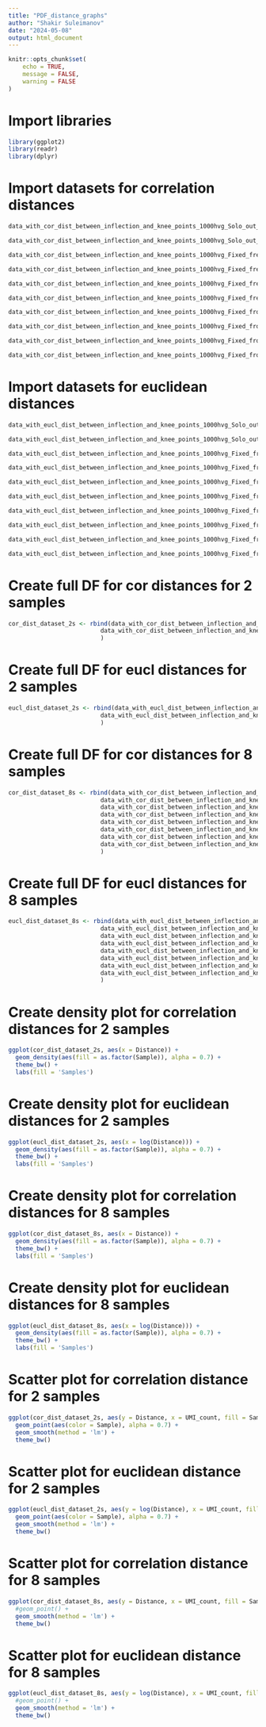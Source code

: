 ```yaml
---
title: "PDF_distance_graphs"
author: "Shakir Suleimanov"
date: "2024-05-08"
output: html_document
---
```


```r
knitr::opts_chunk$set(
	echo = TRUE,
	message = FALSE,
	warning = FALSE
)
```


# Import libraries
```r
library(ggplot2)
library(readr)
library(dplyr)
```


# Import datasets for correlation distances
```r
data_with_cor_dist_between_inflection_and_knee_points_1000hvg_Solo_out_1 <- read_csv("../distances/1000hvg/data_with_cor_dist_between_inflection_and_knee_points_1000hvg_Solo.out_1.csv")[2:5]

data_with_cor_dist_between_inflection_and_knee_points_1000hvg_Solo_out_2 <- read_csv("../distances/1000hvg/data_with_cor_dist_between_inflection_and_knee_points_1000hvg_Solo.out_2.csv")[2:5]

data_with_cor_dist_between_inflection_and_knee_points_1000hvg_Fixed_fresh_K562_noPEG_R1 <- read.csv("../distances/1000hvg/data_with_cor_dist_between_inflection_and_knee_points_1000hvg_Fixed_fresh_K562_noPEG_R1.csv")[2:5]

data_with_cor_dist_between_inflection_and_knee_points_1000hvg_Fixed_fresh_K562_noPEG_R2 <- read.csv("../distances/1000hvg/data_with_cor_dist_between_inflection_and_knee_points_1000hvg_Fixed_fresh_K562_noPEG_R2.csv")[2:5]

data_with_cor_dist_between_inflection_and_knee_points_1000hvg_Fixed_fresh_K562_PEG_R1 <- read.csv("../distances/1000hvg/data_with_cor_dist_between_inflection_and_knee_points_1000hvg_Fixed_fresh_K562_PEG_R1.csv")[2:5]

data_with_cor_dist_between_inflection_and_knee_points_1000hvg_Fixed_fresh_K562_PEG_R2 <- read.csv("../distances/1000hvg/data_with_cor_dist_between_inflection_and_knee_points_1000hvg_Fixed_fresh_K562_PEG_R2.csv")[2:5]

data_with_cor_dist_between_inflection_and_knee_points_1000hvg_Fixed_frozen_K562_noPEG_R1 <- read.csv("../distances/1000hvg/data_with_cor_dist_between_inflection_and_knee_points_1000hvg_Fixed_frozen_K562_noPEG_R1.csv")[2:5]

data_with_cor_dist_between_inflection_and_knee_points_1000hvg_Fixed_frozen_K562_noPEG_R2 <- read.csv("../distances/1000hvg/data_with_cor_dist_between_inflection_and_knee_points_1000hvg_Fixed_frozen_K562_noPEG_R2.csv")[2:5]

data_with_cor_dist_between_inflection_and_knee_points_1000hvg_Fixed_frozen_K562_PEG_R1 <- read.csv("../distances/1000hvg/data_with_cor_dist_between_inflection_and_knee_points_1000hvg_Fixed_frozen_K562_PEG_R1.csv")[2:5]

data_with_cor_dist_between_inflection_and_knee_points_1000hvg_Fixed_frozen_K562_PEG_R2 <- read.csv("../distances/1000hvg/data_with_cor_dist_between_inflection_and_knee_points_1000hvg_Fixed_frozen_K562_PEG_R2.csv")[2:5]
```


# Import datasets for euclidean distances
```r
data_with_eucl_dist_between_inflection_and_knee_points_1000hvg_Solo_out_1 <- read_csv("../distances/1000hvg/data_with_eucl_dist_between_inflection_and_knee_points_1000hvg_Solo.out_1.csv")[2:5]

data_with_eucl_dist_between_inflection_and_knee_points_1000hvg_Solo_out_2 <- read_csv("../distances/1000hvg/data_with_eucl_dist_between_inflection_and_knee_points_1000hvg_Solo.out_2.csv")[2:5]

data_with_eucl_dist_between_inflection_and_knee_points_1000hvg_Fixed_fresh_K562_noPEG_R1 <- read.csv("../distances/1000hvg/data_with_eucl_dist_between_inflection_and_knee_points_1000hvg_Fixed_fresh_K562_noPEG_R1.csv")[2:5]

data_with_eucl_dist_between_inflection_and_knee_points_1000hvg_Fixed_fresh_K562_noPEG_R2 <- read.csv("../distances/1000hvg/data_with_eucl_dist_between_inflection_and_knee_points_1000hvg_Fixed_fresh_K562_noPEG_R2.csv")[2:5]

data_with_eucl_dist_between_inflection_and_knee_points_1000hvg_Fixed_fresh_K562_PEG_R1 <- read.csv("../distances/1000hvg/data_with_eucl_dist_between_inflection_and_knee_points_1000hvg_Fixed_fresh_K562_PEG_R1.csv")[2:5]

data_with_eucl_dist_between_inflection_and_knee_points_1000hvg_Fixed_fresh_K562_PEG_R2 <- read.csv("../distances/1000hvg/data_with_eucl_dist_between_inflection_and_knee_points_1000hvg_Fixed_fresh_K562_PEG_R2.csv")[2:5]

data_with_eucl_dist_between_inflection_and_knee_points_1000hvg_Fixed_frozen_K562_noPEG_R1 <- read.csv("../distances/1000hvg/data_with_eucl_dist_between_inflection_and_knee_points_1000hvg_Fixed_frozen_K562_noPEG_R1.csv")[2:5]

data_with_eucl_dist_between_inflection_and_knee_points_1000hvg_Fixed_frozen_K562_noPEG_R2 <- read.csv("../distances/1000hvg/data_with_eucl_dist_between_inflection_and_knee_points_1000hvg_Fixed_frozen_K562_noPEG_R2.csv")[2:5]

data_with_eucl_dist_between_inflection_and_knee_points_1000hvg_Fixed_frozen_K562_PEG_R1 <- read.csv("../distances/1000hvg/data_with_eucl_dist_between_inflection_and_knee_points_1000hvg_Fixed_frozen_K562_PEG_R1.csv")[2:5]

data_with_eucl_dist_between_inflection_and_knee_points_1000hvg_Fixed_frozen_K562_PEG_R2 <- read.csv("../distances/1000hvg/data_with_eucl_dist_between_inflection_and_knee_points_1000hvg_Fixed_frozen_K562_PEG_R2.csv")[2:5]
```


# Create full DF for cor distances for 2 samples
```r
cor_dist_dataset_2s <- rbind(data_with_cor_dist_between_inflection_and_knee_points_1000hvg_Solo_out_1,
                          data_with_cor_dist_between_inflection_and_knee_points_1000hvg_Solo_out_2
                          )
```


# Create full DF for eucl distances for 2 samples
```r
eucl_dist_dataset_2s <- rbind(data_with_eucl_dist_between_inflection_and_knee_points_1000hvg_Solo_out_1,
                          data_with_eucl_dist_between_inflection_and_knee_points_1000hvg_Solo_out_2
                          )
```


# Create full DF for cor distances for 8 samples
```r
cor_dist_dataset_8s <- rbind(data_with_cor_dist_between_inflection_and_knee_points_1000hvg_Fixed_fresh_K562_noPEG_R1,
                          data_with_cor_dist_between_inflection_and_knee_points_1000hvg_Fixed_fresh_K562_noPEG_R2,
                          data_with_cor_dist_between_inflection_and_knee_points_1000hvg_Fixed_fresh_K562_PEG_R1,
                          data_with_cor_dist_between_inflection_and_knee_points_1000hvg_Fixed_fresh_K562_PEG_R2,
                          data_with_cor_dist_between_inflection_and_knee_points_1000hvg_Fixed_frozen_K562_noPEG_R1,
                          data_with_cor_dist_between_inflection_and_knee_points_1000hvg_Fixed_frozen_K562_noPEG_R2,
                          data_with_cor_dist_between_inflection_and_knee_points_1000hvg_Fixed_frozen_K562_PEG_R1,
                          data_with_cor_dist_between_inflection_and_knee_points_1000hvg_Fixed_frozen_K562_PEG_R2
                          )
```


# Create full DF for eucl distances for 8 samples
```r
eucl_dist_dataset_8s <- rbind(data_with_eucl_dist_between_inflection_and_knee_points_1000hvg_Fixed_fresh_K562_noPEG_R1,
                          data_with_eucl_dist_between_inflection_and_knee_points_1000hvg_Fixed_fresh_K562_noPEG_R2,
                          data_with_eucl_dist_between_inflection_and_knee_points_1000hvg_Fixed_fresh_K562_PEG_R1,
                          data_with_eucl_dist_between_inflection_and_knee_points_1000hvg_Fixed_fresh_K562_PEG_R2,
                          data_with_eucl_dist_between_inflection_and_knee_points_1000hvg_Fixed_frozen_K562_noPEG_R1,
                          data_with_eucl_dist_between_inflection_and_knee_points_1000hvg_Fixed_frozen_K562_noPEG_R2,
                          data_with_eucl_dist_between_inflection_and_knee_points_1000hvg_Fixed_frozen_K562_PEG_R1,
                          data_with_eucl_dist_between_inflection_and_knee_points_1000hvg_Fixed_frozen_K562_PEG_R2
                          )
```


# Create density plot for correlation distances for 2 samples
```r
ggplot(cor_dist_dataset_2s, aes(x = Distance)) +
  geom_density(aes(fill = as.factor(Sample)), alpha = 0.7) +
  theme_bw() +
  labs(fill = 'Samples')
```


# Create density plot for euclidean distances for 2 samples
```r
ggplot(eucl_dist_dataset_2s, aes(x = log(Distance))) +
  geom_density(aes(fill = as.factor(Sample)), alpha = 0.7) +
  theme_bw() +
  labs(fill = 'Samples')
```


# Create density plot for correlation distances for 8 samples
```r
ggplot(cor_dist_dataset_8s, aes(x = Distance)) +
  geom_density(aes(fill = as.factor(Sample)), alpha = 0.7) +
  theme_bw() +
  labs(fill = 'Samples')
```


# Create density plot for euclidean distances for 8 samples
```r
ggplot(eucl_dist_dataset_8s, aes(x = log(Distance))) +
  geom_density(aes(fill = as.factor(Sample)), alpha = 0.7) +
  theme_bw() +
  labs(fill = 'Samples')
```


# Scatter plot for correlation distance for 2 samples
```r
ggplot(cor_dist_dataset_2s, aes(y = Distance, x = UMI_count, fill = Sample)) +
  geom_point(aes(color = Sample), alpha = 0.7) +
  geom_smooth(method = 'lm') +
  theme_bw()
```


# Scatter plot for euclidean distance for 2 samples
```r
ggplot(eucl_dist_dataset_2s, aes(y = log(Distance), x = UMI_count, fill = Sample)) +
  geom_point(aes(color = Sample), alpha = 0.7) +
  geom_smooth(method = 'lm') +
  theme_bw()
```


# Scatter plot for correlation distance for 8 samples
```r
ggplot(cor_dist_dataset_8s, aes(y = Distance, x = UMI_count, fill = Sample)) +
  #geom_point() +
  geom_smooth(method = 'lm') +
  theme_bw()
```


# Scatter plot for euclidean distance for 8 samples
```r
ggplot(eucl_dist_dataset_8s, aes(y = log(Distance), x = UMI_count, fill = Sample)) +
  #geom_point() +
  geom_smooth(method = 'lm') +
  theme_bw()
```




